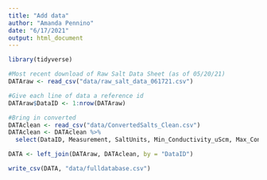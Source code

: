 ```yaml
---
title: "Add data"
author: "Amanda Pennino"
date: "6/17/2021"
output: html_document
---
```


```r
library(tidyverse)

```

```r
#Most recent download of Raw Salt Data Sheet (as of 05/20/21)
DATAraw <- read_csv("data/raw_salt_data_061721.csv") 

#Give each line of data a reference id
DATAraw$DataID <- 1:nrow(DATAraw)

#Bring in converted
DATAclean <- read_csv("data/ConvertedSalts_Clean.csv") 
DATAclean <- DATAclean %>% 
  select(DataID, Measurement, SaltUnits, Min_Conductivity_uScm, Max_Conductivity_uScm, Min_Concentration_ppm, Max_Concentration_ppm)

DATA <- left_join(DATAraw, DATAclean, by = "DataID")

write_csv(DATA, "data/fulldatabase.csv")


```





